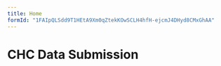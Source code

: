 ```yaml
---
title: Home
formId: "1FAIpQLSdd9T1HEtA9Xm0qZtekKOwSCLH4hfH-ejcmJ4DHyd8CMxGhAA"
---
```


# CHC Data Submission

